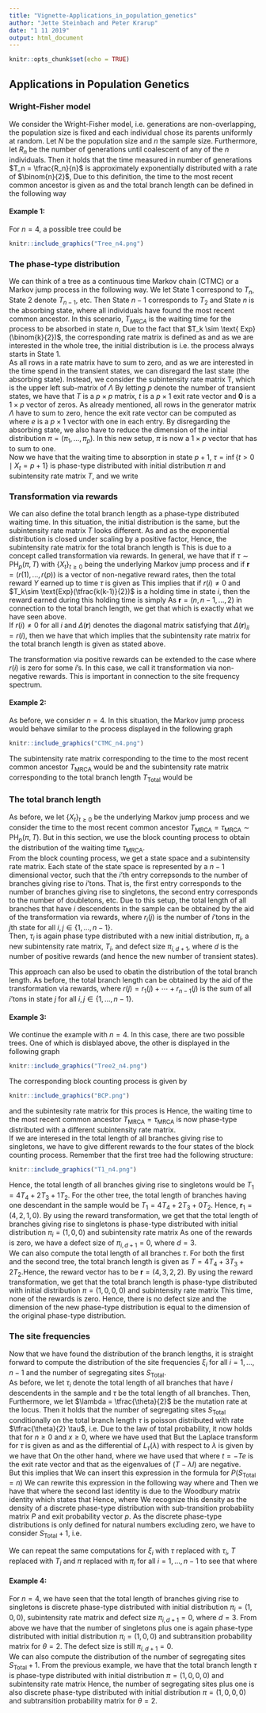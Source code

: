 ```yaml
---
title: "Vignette-Applications_in_population_genetics"
author: "Jette Steinbach and Peter Krarup"
date: "1 11 2019"
output: html_document
---
```


```r
knitr::opts_chunk$set(echo = TRUE)
```

## Applications in Population Genetics

### Wright-Fisher model

We consider the Wright-Fisher model, i.e. generations are non-overlapping, the population size is fixed and each individual chose its parents uniformly at random. Let $N$ be the population size and $n$ the sample size. Furthermore, let $R_n$ be the number of generations until coalescent of any of the $n$ individuals. Then it holds that the time measured in number of generations $T_n = \tfrac{R_n}{n}$ is approximately exponentially distributed with a rate of $\binom{n}{2}$, 
\begin{equation*}
T_n \sim \text{ Exp}(\binom{n}{2}).
\end{equation*}
Due to this definition, the time to the most recent common ancestor is given as
\begin{equation*}
T_{\text{MRCA}} = T_2 + \cdots + T_n
\end{equation*}
and the total branch length can be defined in the following way
\begin{equation*}
T_{\text{Total}} = 2T_2 + \cdots + nT_n
\end{equation*}

#### Example 1:

For $n=4$, a possible tree could be\
```r
knitr::include_graphics("Tree_n4.png")
```

### The phase-type distribution

We can think of a tree as a continuous time Markov chain (CTMC) or a Markov jump process in the following way. We let State 1 correspond to $T_n$, State 2 denote $T_{n-1}$, etc. Then State $n-1$ corresponds to $T_2$ and State $n$ is the absorbing state, where all individuals have found the most recent common ancestor. In this scenario, $T_{MRCA}$ is the waiting time for the process to be absorbed in state $n$, 
\begin{equation*}
T_{\text{MRCA}} = \tau_{\text{MRCA}} = \inf\{t > 0 \mid X_t = \text{ State } n\}.
\end{equation*}
Due to the fact that $T_k \sim \text{ Exp}(\binom{k}{2})$, the corresponding rate matrix is defined as 
\begin{equation*}
\Lambda = \begin{pmatrix}
- \binom{n}{2} & \binom{n}{2} & 0 & 0 &\cdots & 0 \\
0 & -\binom{n-1}{2} & \binom{n-1}{2} & 0  & \cdots & 0 \\
\vdots & 0 & \ddots & \ddots & 0 & 0 \\
0 & \cdots & 0 & -3 & 3 & 0 \\
0 & \cdots & 0 & 0 & -1 & 1 \\
0 & \cdots & 0 & 0 & 0 & 0 \\
\end{pmatrix}
\end{equation*}
and as we are interested in the whole tree, the initial distribution is
\begin{equation*}
\pi = (1,0,…,0),
\end{equation*}
i.e. the process always starts in State 1.\
As all rows in a rate matrix have to sum to zero, and as we are interested in the time spend in the transient states, we can disregard the last state (the absorbing state). Instead, we consider the subintensity rate matrix T, which is the upper left sub-matrix of $\Lambda$
\begin{equation*}
\Lambda = \begin{pmatrix}
T & t \\
\mathbf{0} & 0
\end{pmatrix}
\end{equation*}
By letting $p$ denote the number of transient states, we have that $T$ is a $p \times p$ matrix, $t$ is a $p \times 1$ exit rate vector and $\mathbf{0}$ is a $1 \times p$ vector of zeros. 
As already mentioned, all rows in the generator matrix $\Lambda$ have to sum to zero, hence the exit rate vector can be computed as
\begin{equation*}
t = -Te,
\end{equation*}
where $e$ is a $p \times 1$ vector with one in each entry. By disregarding the absorbing state, we also have to reduce the dimension of the initial distribution $\pi= (\pi_1,…,\pi_p)$. In this new setup, $\pi$ is now a $1 \times p$ vector that has to sum to one.\
Now we have that the waiting time to absorption in state $p+1$, $\tau = \inf \{t > 0 \mid X_t =p+1\}$ is phase-type distributed with initial distribution $\pi$ and subintensity rate matrix $T$, and we write 
 \begin{equation*}
\tau \sim \text{PH}_p (\pi, T).
\end{equation*}

### Transformation via rewards
We can also define the total branch length as a phase-type distributed waiting time. In this situation, the initial distribution is the same, but the subintensity rate matrix $T$ looks different.  As
\begin{equation*}
T_k \sim \text{Exp}(\binom{k}{2}) = \text{Exp}(\tfrac{k(k-1)}{2}) 
\end{equation*}
and as  the exponential distribution is closed under scaling by a positive factor, 
\begin{equation*}
k T_k \sim  \text{Exp}(\tfrac{k(k-1)}{2k})=  \text{Exp}(\tfrac{(k-1)}{2}).
\end{equation*}
Hence, the subintensity rate matrix for the total branch length is
\begin{equation*}
T= \tfrac{1}{2} \begin{pmatrix}
- (n-1) & (n-1) & 0 & 0 &\cdots & 0 \\
0 & -(n-2) & (n-2) & 0  & \cdots & 0 \\
\vdots & 0 & \ddots & \ddots & 0 & 0 \\
0 & \cdots & 0 &  & -2 & 2 \\
0 & \cdots & 0 & 0 & 0 & -1 
\end{pmatrix}.
\end{equation*}
This is due to a concept called transformation via rewards. In general, we have that if $\tau \sim \text{PH}_p (\pi, T)$ with $\{X_t\}_{t\geq0}$ being the underlying Markov jump process and if $\mathbf{r}= (r(1),..., r(p))$ is a vector of non-negative reward rates, then the total reward $Y$ earned up to time $\tau$ is given as
\begin{equation*}
Y = \int_{0}^{\tau} r(X_t) dt.
\end{equation*}
This implies that if $r(i)\neq 0$ and $T_k\sim \text{Exp}(\tfrac{k(k-1)}{2})$ is a holding time in state $i$, then the reward earned during this holding time is simply 
\begin{equation*}
Y_k = r(k) T_k\sim \text{Exp}(\tfrac{k(k-1)}{2r(k)}).
\end{equation*}
As $\mathbf{r}= (n,n-1,..., 2)$ in connection to the total branch length, we get that 
\begin{equation*}
Y_k = k T_k\sim \text{Exp}(\tfrac{(k-1)}{2}),
\end{equation*}
which is exactly what we have seen above.\
If $r(i) \neq 0$ for all $i$ and $\Delta (\mathbf{r})$ denotes the diagonal matrix satisfying that $\Delta(\mathbf{r})_{ii} = r(i)$, then we have that
\begin{equation*}
Y \sim \text{PH}_p(\pi, \Delta^{-1} (\mathbf{r}) T),
\end{equation*}
which implies that the subintensity rate matrix for the total branch length is given as stated above.\

The transformation via positive rewards can be extended to the case where $r(i)$ is zero for some $i$'s. In this case, we call it transformation via non-negative rewards. This is important in connection to the site frequency spectrum.

#### Example 2:

As before, we consider $n=4$. In this situation, the Markov jump process would behave similar to the process displayed in the following graph\
```r
knitr::include_graphics("CTMC_n4.png")
```

The subintensity rate matrix corresponding to the time to the most recent common ancestor $T_{\text{MRCA}}$ would be 
\begin{equation*}
T_{\text{MRCA}}= \begin{pmatrix}
-6 & 6 & 0 \\
0 & -3& 3  \\
0 & 0  & -1\\
\end{pmatrix}
\end{equation*}
and the subintensity rate matrix corresponding to the total branch length $T_{\text{Total}}$ would be 
\begin{equation*}
T_{\text{Total}}= \tfrac{1}{2} \begin{pmatrix}
-3 & 3 & 0 \\
0 & -2& 2 \\
0 & 0  & -1\\
\end{pmatrix}.
\end{equation*}

### The total branch length

As before, we let $\{X_t\}_{t\geq0}$ be the underlying Markov jump process and we consider the time to the most recent common ancestor
$T_{\text{MRCA}} = \tau_{\text{MRCA}} \sim \text{PH}_p (\pi, T)$. 
But in this section, we use the block counting process to obtain the distribution of the waiting time $\tau_{\text{MRCA}}$.\
From the block counting process, we get a state space and a subintensity rate matrix. Each state of the state space is represented by a $n-1$ dimensional vector, such that the $i$'th entry correpsonds to the number of branches giving rise to $i$'tons. That is, the first entry corresponds to the number of branches giving rise to singletons, the second entry corresponds to the number of doubletons, etc. 
Due to this setup, the total length of all branches that have $i$ descendents in the sample can be obtained by the aid of the transformation via rewards,
\begin{equation*}
\tau_i = \int_{0}^{\tau_{\text{MRCA}}} r_i(X_t) dt,
\end{equation*}
where $r_i(j)$ is the number of $i$'tons in the $j$th state for all $i,j \in \{1,...,n-1\}$.\
Then, $\tau_i$ is again phase type distributed with a new initial distribution, $\pi_i$, a new subintensity rate matrix, $T_i$, and defect size $\pi_{i,d+1}$, where $d$ is the number of positive rewards (and hence the new number of transient states).\

This approach can also be used to obatin the distribution of the total branch length. As before, the total branch length can be obtained by the aid of the transformation via rewards,
\begin{equation*}
\tau = \int_{0}^{\tau_{\text{MRCA}}} r(X_t) dt,
\end{equation*}
where $r(j)= r_1(j) + \cdots + r_{n-1}(j)$ is the sum of all $i$'tons in state $j$ for all $i,j \in \{1,...,n-1\}$.\

#### Example 3:

We continue the example with $n=4$. In this case, there are two possible trees. One of which is disblayed above, the other is displayed in the following graph

```r
knitr::include_graphics("Tree2_n4.png")
```

The corresponding block counting process is given by

```r
knitr::include_graphics("BCP.png")
```

and the subintesity rate matrix for this proces is 
\begin{equation*}
T = \begin{pmatrix}
-6 & 6 & 0 & 0 \\
0 & -3 & 2 & 1 \\
0 & 0 & -1 & 0 \\
0 & 0 & 0 & -1 
\end{pmatrix}.
\end{equation*}
Hence, the waiting time to the most recent common ancestor
$T_{\text{MRCA}} = \tau_{\text{MRCA}}$ is now phase-type distributed with a different subintensity rate matrix.\
If we are interesed in the total length of all branches giving rise to singletons, we have to give different rewards to the four states of the block counting process. Remember that the first tree had the following structure:

```r
knitr::include_graphics("T1_n4.png")
```

Hence, the total length of all branches giving rise to singletons would be $T_1 = 4T_4 + 2T_3 + 1T_2$. For the other tree, the total length of branches having one descendant in the sample would be $T_1 = 4T_4 + 2T_3 + 0T_2$. Hence, $\mathbf{r}_1 = (4,2,1,0)$. By using the reward transformation, we get that the total length of branches giving rise to singletons is phase-type distributed with initial distribution $\pi_i = (1,0,0)$ and subintensity rate matrix 
\begin{equation*}
T_i = \begin{pmatrix}
-1.5 & 1.5 & 0 \\
0 & -1.5 & 1  \\
0 & 0 & -1  \\
\end{pmatrix}.
\end{equation*}
As one of the rewards is zero, we have a defect size of $\pi_{i,d+1}=0$, where $d=3$.\
We can also compute the total length of all branches $\tau$. 
For both the first and the second tree, the total branch length is given as $T = 4T_4 + 3T_3 + 2T_2$.Hence, the reward vector has to be $\mathbf{r} = (4,3,2,2)$. By using the reward transformation, we get that the total branch length is phase-type distributed with initial distribution $\pi = (1,0,0,0)$ and subintensity rate matrix 
\begin{equation*}
T = \begin{pmatrix}
-1.5 & 1.5 & 0 & 0\\
0 & -1 & 2/3 & 1/3\\
0 & 0 & -0.5 & 0\\
0 & 0 & 0 & -0.5\\
\end{pmatrix}.
\end{equation*}
This time, none of the rewards is zero. Hence, there is no defect size and the dimension of the new phase-type distribution is equal to the dimension of the original phase-type distribution.\

### The site frequencies

Now that we have found the distribution of the branch lengths, it is straight forward to compute the distribution of the site frequencies $\xi_i$ for all $i=1,...,n-1$ and the number of segregating sites $S_{\text{Total}}$.\
As before, we let $\tau_i$ denote the total length of all branches that have $i$ descendents in the sample and $\tau$ be the total length of all branches. Then, 
\begin{equation*}
\tau_i \sim \text{PH}(\pi_i, T_i) \quad \text{and} \quad \tau \sim \text{PH}(\pi, T).
\end{equation*}
Furthermore, we let $\lambda = \tfrac{\theta}{2}$ be the mutation rate at the locus. Then it holds that the number of segregating sites $S_{\text{Total}}$ conditionally on the total branch length $\tau$ is poisson distributed with rate $\tfrac{\theta}{2} \tau$, i.e.
\begin{equation*}
S_{\text{Total}} \mid \tau \sim \text{Pois}(\tfrac{\theta}{2} \tau).
\end{equation*}
Due to the law of total probability, it now holds that
\begin{align*}
P(S_{\text{Total}}=n) &= \int_{-\infty}^{\infty} P(S_{\text{Total}}=n \mid \tau = x) \cdot f_{\tau}(x) \quad dx\\
&= \int_{0}^{\infty} \frac{(\lambda x)^n}{n!} e^{-\lambda x} \cdot f_{\tau}(x) \quad dx\\
&= \frac{\lambda^n}{n!} \int_{0}^{\infty} x^n e^{-\lambda x} \cdot f_{\tau}(x) \quad dx
\end{align*}
for $n \geq 0$ and $x \geq 0$, where we have used that
\begin{equation*}
P(S_{\text{Total}}=n \mid \tau = x) = \frac{(\lambda x)^n}{n!} e^{-\lambda x}.
\end{equation*}
But the Laplace transform for $\tau$ is given as
\begin{equation*}
L_{\tau} (\lambda) = \mathbb{E}[e^{-\lambda \tau}] = \int_{0}^{\infty} e^{-\lambda x} \cdot f_{\tau}(x) \quad dx,
\end{equation*}
and as the differential of $L_{\tau} (\lambda)$ with respect to $\lambda$ is given by
\begin{align*}
\frac{\partial^n}{\partial \lambda ^n} L_{\tau} (\lambda) = \int_{0}^{\infty} (-1)^n x^n e^{-\lambda x} \cdot f_{\tau}(x) \quad dx,
\end{align*}
we have that
\begin{align*}
P(S_{\text{Total}}=n) &= \frac{\lambda^n}{n!} \int_{0}^{\infty} x^n e^{-\lambda x} \cdot f_{\tau}(x) \quad dx\\
&= \frac{\lambda^n}{n!} (-1)^n \frac{\partial^n}{\partial \lambda ^n} L_{\tau} (\lambda).
\end{align*}
On the other hand,
\begin{align*}
L_{\tau} (\lambda) &= \mathbb{E}[e^{-\lambda \tau}] = \int_{0}^{\infty} e^{-\lambda x} \cdot f_{\tau}(x) \quad dx\\
&= \int_{0}^{\infty} e^{-\lambda x} \cdot \pi e^{Tx}t \quad dx\\
&= \pi \int_{0}^{\infty} e^{-\lambda x} e^{Tx}\quad dx \, t \\
&= \pi \int_{0}^{\infty} e^{x(T -\lambda I)} \quad dx \, t \\
&= \pi \lim_{r \rightarrow \infty} \big[ (T -\lambda I)^{-1}e^{x(T -\lambda I)} \big]_{x=0}^{x=r}\, t\\
&= \pi \Big( \lim_{r \rightarrow \infty}  (T -\lambda I)^{-1}e^{r(T -\lambda I)}  -  (T -\lambda I)^{-1}e^{0 \cdot (T -\lambda I)}\Big) t\\
&= \pi \Big( 0 -  (T -\lambda I)^{-1}\Big) t\\
&= -  \pi(T -\lambda I)^{-1}t\\
&= \pi(\lambda I - T)^{-1}t
\end{align*}
where we have used that
\begin{equation*}
f_{\tau}(x) = \pi e^{Tx}t,
\end{equation*}
where $t=-Te$ is the exit rate vector and that
\begin{equation*}
\lim_{r \rightarrow \infty}  (T -\lambda I)^{-1}e^{r(T -\lambda I)} = 0,
\end{equation*}
as the eigenvalues of $(T -\lambda I)$ are negative.\
But this implies that 
\begin{align*}
\frac{\partial^n}{\partial \lambda ^n} L_{\tau} (\lambda) &=   \frac{\partial^n}{\partial \lambda ^n} \pi(\lambda I - T)^{-1}t\\
&= (-1)^{n} n! \pi(\lambda I - T)^{-n-1}t.
\end{align*}
We can insert this expression in the formula for $P(S_{\text{Total}}=n)$
\begin{align*}
P(S_{\text{Total}}=n) &= \frac{\lambda^n}{n!} (-1)^n \frac{\partial^n}{\partial \lambda ^n} L_{\tau} (\lambda)\\
&= \frac{\lambda^n}{n!} (-1)^n (-1)^{n} n! \pi(\lambda I - T)^{-n-1}t\\
&= \lambda^n\pi(\lambda I - T)^{-n-1}t\\
&= \lambda^n \pi \lambda^{-(n+1)} (I - \lambda^{-1}T)^{-n-1}t\\
&= \lambda^{-1} \pi (I - \lambda^{-1}T)^{-n-1}t.
\end{align*}
We can rewrite this expression in the following way
\begin{align*}
P(S_{\text{Total}}=n) &= \pi (I - \lambda^{-1}T)^{-n}  \lambda^{-1} (I - \lambda^{-1}T)^{-1}t\\
&= \pi P^n  p,
\end{align*}
where 
\begin{equation*}
P = (I - \lambda^{-1}T)^{-1}
\end{equation*}
and 
\begin{equation*}
p = \lambda^{-1} P t.
\end{equation*}
Then we have that 
\begin{align*}
p &= \lambda^{-1} P t = \lambda^{-1} (I - \lambda^{-1}T)^{-1} t\\
&= -\lambda^{-1} (I - \lambda^{-1}T)^{-1} Te\\
&= e - e -\lambda^{-1} (I - \lambda^{-1}T)^{-1} Te\\
&= e - ( I + \lambda^{-1} (I - \lambda^{-1}T)^{-1} T)e\\
&= e - (I - \lambda^{-1}T)^{-1}e\\
&= e - Pe,
\end{align*}
where the second last identity is due to the Woodbury matrix identity which states that
\begin{align*}
(I - \lambda^{-1}T)^{-1} = I + \lambda^{-1} (I - \lambda^{-1}T)^{-1} T.
\end{align*}
Hence, 
\begin{align*}
P(S_{\text{Total}}=n) =  \pi P^n  p,
\end{align*}
where 
\begin{equation*}
P = (I - \lambda^{-1}T)^{-1} \quad \text{ and } \quad p=e-Pe.
\end{equation*}
We recognize this density as the density of a discrete phase-type distribution with sub-transition probability matrix $P$ and exit probability vector $p$. As the discrete phase-type distributions is only defined for natural numbers excluding zero, we have to consider $S_{\text{Total}} +1$, i.e. 
\begin{equation*}
S_{\text{Total}} +1 \sim \text{ DPH}(\pi, P).
\end{equation*}

We can repeat the same computations for $\xi_i$ with $\tau$ replaced with $\tau_i$, $T$ replaced with $T_i$ and $\pi$ replaced with $\pi_i$ for all $i=1,...,n-1$ to see that
\begin{equation*}
\xi_i +1 \sim \text{ DPH}(\pi_i, P_i),
\end{equation*}
where 
\begin{equation*}
P_i = (I - \lambda^{-1}T_i)^{-1} \quad \text{ and } \quad p_i=e-P_ie.
\end{equation*}

#### Example 4:

For $n=4$, we have seen that the total length of branches giving rise to singletons is discrete phase-type distributed with initial distribution $\pi_i = (1,0,0)$, subintensity rate matrix 
\begin{equation*}
T_i = \begin{pmatrix}
-1.5 & 1.5 & 0 \\
0 & -1.5 & 1  \\
0 & 0 & -1  \\
\end{pmatrix}.
\end{equation*}
and defect size $\pi_{i,d+1}=0$, where $d=3$. From above we have that the number of singletons plus one is again phase-type distributed with initial distribution $\pi_i = (1,0,0)$ and subtransition probability matrix 
\begin{equation*}
P_i = (I -\tfrac{2}{\theta} T_i)^{-1} = \begin{pmatrix}
0.4 & 0.24 & 0.12 \\
0 & 0.4 & 0.2  \\
0 & 0 & 0.5  \\
\end{pmatrix},
\end{equation*}
for $\theta = 2$. The defect size is still $\pi_{i,d+1}=0$.\
We can also compute the distribution of the number of segregating sites $S_{\text{Total}} +1$. From the previous example, we have that the total branch length $\tau$ is phase-type distributed with initial distribution $\pi = (1,0,0,0)$ and subintensity rate matrix 
\begin{equation*}
T = \begin{pmatrix}
-1.5 & 1.5 & 0 & 0\\
0 & -1 & 2/3 & 1/3\\
0 & 0 & -0.5 & 0\\
0 & 0 & 0 & -0.5\\
\end{pmatrix}.
\end{equation*}
Hence, the number of segregating sites plus one is also discrete phase-type distributed with initial distribution $\pi = (1,0,0,0)$ and subtransition probability matrix 
\begin{equation*}
P = (I -\tfrac{2}{\theta} T)^{-1} = \begin{pmatrix}
0.4 & 0.3 & 4/30 & 2/30 \\
0 & 0.5 & 2/9 & 1/9 \\
0 & 0 & 2/3 & 0\\
0 & 0 & 0 & 2/3 \\
\end{pmatrix},
\end{equation*}
for $\theta = 2$. 

